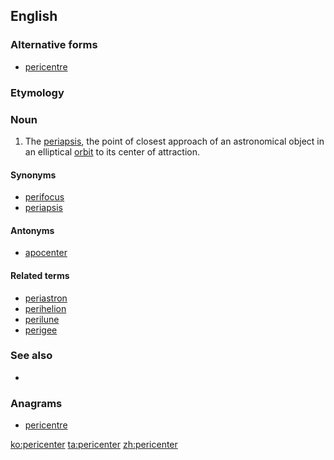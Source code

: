 ==English==

===Alternative forms===
* [[pericentre]]

===Etymology===
{{prefix|peri|center}}

===Noun===
{{en-noun}}

# {{context|astronomy}} The [[periapsis]], the point of closest approach of an astronomical object in an elliptical [[orbit]] to its center of attraction.

====Synonyms====
* [[perifocus]]
* [[periapsis]]

====Antonyms====
* [[apocenter]]

====Related terms====
* [[periastron]]
* [[perihelion]]
* [[perilune]]
* [[perigee]]

===See also===
* {{pedialite|Apsis}}

===Anagrams===
* [[pericentre#English|pericentre]]

[[ko:pericenter]]
[[ta:pericenter]]
[[zh:pericenter]]